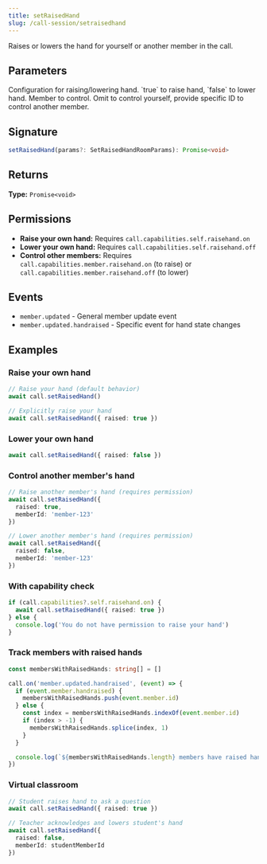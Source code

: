 ```yaml
---
title: setRaisedHand
slug: /call-session/setraisedhand
---
```



Raises or lowers the hand for yourself or another member in the call.

## Parameters

<APIField name="params" type="SetRaisedHandRoomParams">
  Configuration for raising/lowering hand.
</APIField>

<APIField name="params.raised" type="boolean" default="true">
  `true` to raise hand, `false` to lower hand.
</APIField>

<APIField name="params.memberId" type="string" default="Your member ID">
  Member to control. Omit to control yourself, provide specific ID to control another member.
</APIField>

## Signature

```typescript
setRaisedHand(params?: SetRaisedHandRoomParams): Promise<void>
```

## Returns

**Type:** `Promise<void>`

## Permissions

- **Raise your own hand:** Requires `call.capabilities.self.raisehand.on`
- **Lower your own hand:** Requires `call.capabilities.self.raisehand.off`
- **Control other members:** Requires `call.capabilities.member.raisehand.on` (to raise) or `call.capabilities.member.raisehand.off` (to lower)

## Events

- `member.updated` - General member update event
- `member.updated.handraised` - Specific event for hand state changes

## Examples

### Raise your own hand

```typescript
// Raise your hand (default behavior)
await call.setRaisedHand()

// Explicitly raise your hand
await call.setRaisedHand({ raised: true })
```

### Lower your own hand

```typescript
await call.setRaisedHand({ raised: false })
```

### Control another member's hand

```typescript
// Raise another member's hand (requires permission)
await call.setRaisedHand({
  raised: true,
  memberId: 'member-123'
})

// Lower another member's hand (requires permission)
await call.setRaisedHand({
  raised: false,
  memberId: 'member-123'
})
```

### With capability check

```typescript
if (call.capabilities?.self.raisehand.on) {
  await call.setRaisedHand({ raised: true })
} else {
  console.log('You do not have permission to raise your hand')
}
```

### Track members with raised hands

```typescript
const membersWithRaisedHands: string[] = []

call.on('member.updated.handraised', (event) => {
  if (event.member.handraised) {
    membersWithRaisedHands.push(event.member.id)
  } else {
    const index = membersWithRaisedHands.indexOf(event.member.id)
    if (index > -1) {
      membersWithRaisedHands.splice(index, 1)
    }
  }

  console.log(`${membersWithRaisedHands.length} members have raised hands`)
})
```

### Virtual classroom

```typescript
// Student raises hand to ask a question
await call.setRaisedHand({ raised: true })

// Teacher acknowledges and lowers student's hand
await call.setRaisedHand({
  raised: false,
  memberId: studentMemberId
})
```
